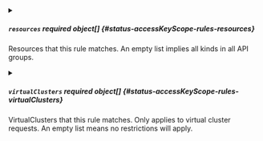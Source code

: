 

<PartialVerbs />



<details className="config-field" data-expandable="true">
<summary>

##### `resources` <span className="config-field-required" data-required="false">required</span> <span className="config-field-type">object[]</span> <span className="config-field-default"></span> <span className="config-field-enum"></span> {#status-accessKeyScope-rules-resources}

Resources that this rule matches. An empty list implies all kinds in all API groups.

</summary>

<PartialResourcesreference />


</details>


<PartialNamespaces />


<PartialNonResourceURLs />


<PartialRequestTargets />


<PartialCluster />



<details className="config-field" data-expandable="true">
<summary>

##### `virtualClusters` <span className="config-field-required" data-required="false">required</span> <span className="config-field-type">object[]</span> <span className="config-field-default"></span> <span className="config-field-enum"></span> {#status-accessKeyScope-rules-virtualClusters}

VirtualClusters that this rule matches. Only applies to virtual cluster requests.
An empty list means no restrictions will apply.

</summary>

<PartialVirtualClustersreference />


</details>
